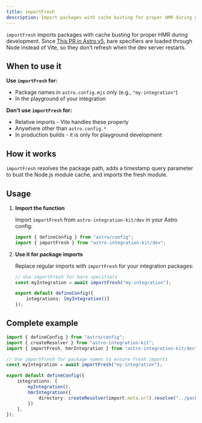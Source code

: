 ```yaml
---
title: importFresh
description: Import packages with cache busting for proper HMR during development.
---
```



`importFresh` imports packages with cache busting for proper HMR during development. Since [This PR in Astro v5](https://github.com/withastro/astro/pull/11819), bare specifiers are loaded through Node instead of Vite, so they don't refresh when the dev server restarts.

## When to use it

**Use `importFresh` for:**
- Package names in `astro.config.mjs` only (e.g., `"my-integration"`)
- In the playground of your integration

**Don't use `importFresh` for:**
- Relative imports - Vite handles these properly
- Anywhere other than `astro.config.*` 
- In production builds - it is only for playground development 

## How it works

`importFresh` resolves the package path, adds a timestamp query parameter to bust the Node.js module cache, and imports the fresh module.

## Usage

<Steps>

1. **Import the function**

   Import `importFresh` from `astro-integration-kit/dev` in your Astro config:

   ```ts title="playground/astro.config.mjs"
   import { defineConfig } from "astro/config";
   import { importFresh } from "astro-integration-kit/dev";
   ```

2. **Use it for package imports**

   Replace regular imports with `importFresh` for your integration packages:

   ```ts title="playground/astro.config.mjs"
   // Use importFresh for bare specifiers
   const myIntegration = await importFresh("my-integration");
   
   export default defineConfig({
       integrations: [myIntegration()]
   });
   ```

</Steps>

## Complete example

```ts title="playground/astro.config.mjs"
import { defineConfig } from "astro/config";
import { createResolver } from "astro-integration-kit";
import { importFresh, hmrIntegration } from "astro-integration-kit/dev";

// Use importFresh for package names to ensure fresh imports
const myIntegration = await importFresh("my-integration");

export default defineConfig({
    integrations: [
        myIntegration(),
        hmrIntegration({
            directory: createResolver(import.meta.url).resolve("../package/dist")
        })
    ],
});
```